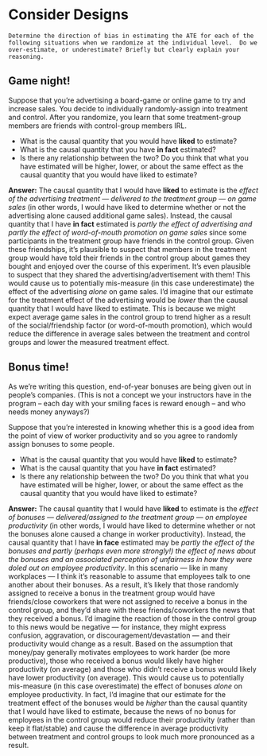 # Consider Designs 

```problem_description
Determine the direction of bias in estimating the ATE for each of the following situations when we randomize at the individual level.  Do we over-estimate, or underestimate? Briefly but clearly explain your reasoning.
```

## Game night!
Suppose that you're advertising a board-game or online game to try and increase sales. You decide to individually randomly-assign into treatment and control. After you randomize, you learn that some treatment-group members are friends with control-group members IRL. 

- What is the causal quantity that you would have **liked** to estimate? 
- What is the causal quantity that you have **in fact** estimated? 
- Is there any relationship between the two? Do you think that what you have estimated will be higher, lower, or about the same effect as the causal quantity that you would have liked to estimate?

**Answer:** The causal quantity that I would have **liked** to estimate is the *effect of the advertising treatment --- delivered to the treatment group --- on game sales* (in other words, I would have liked to determine whether or not the advertising alone caused additional game sales). Instead, the causal quantity that I have **in fact** estimated is *partly the effect of advertising and partly the effect of word-of-mouth promotion on game sales* since some participants in the treatment group have friends in the control group. Given these friendships, it's plausible to suspect that members in the treatment group would have told their friends in the control group about games they bought and enjoyed over the course of this experiment. It's even plausible to suspect that they shared the advertising/advertisement with them! This would cause us to potentially mis-measure (in this case underestimate) the effect of the advertising *alone* on game sales. I'd imagine that our estimate for the treatment effect of the advertising would be *lower* than the causal quantity that I would have liked to estimate. This is because we might expect average game sales in the control group to trend higher as a result of the social/friendship factor (or word-of-mouth promotion), which would reduce the difference in average sales between the treatment and control groups and lower the measured treatment effect.

## Bonus time!
As we're writing this question, end-of-year bonuses are being given out in people's companies. (This is not a concept we your instructors have in the program -- each day with your smiling faces is reward enough -- and who needs money anyways?) 

Suppose that you're interested in knowing whether this is a good idea from the point of view of worker productivity and so you agree to randomly assign bonuses to some people. 

- What is the causal quantity that you would have **liked** to estimate? 
- What is the causal quantity that you have **in fact** estimated? 
- Is there any relationship between the two? Do you think that what you have estimated will be higher, lower, or about the same effect as the causal quantity that you would have liked to estimate?

**Answer:** The causal quantity that I would have **liked** to estimate is the *effect of bonuses --- delivered/assigned to the treatment group --- on employee productivity* (in other words, I would have liked to determine whether or not the bonuses alone caused a change in worker productivity). Instead, the causal quantity that I have **in face** estimated may be *partly the effect of the bonuses and partly (perhaps even more strongly!) the effect of news about the bonuses and an associated perception of unfairness in how they were doled out on employee productivity*. In this scenario --- like in many workplaces --- I think it's reasonable to assume that employees talk to one another about their bonuses. As a result, it's likely that those randomly assigned to receive a bonus in the treatment group would have friends/close coworkers that were not assigned to receive a bonus in the control group, and they'd share with these friends/coworkers the news that they received a bonus. I'd imagine the reaction of those in the control group to this news would be negative --- for instance, they might express confusion, aggravation, or discouragement/devastation --- and their productivity would change as a result. Based on the assumption that money/pay generally motivates employees to work harder (be more productive), those who received a bonus would likely have higher productivity (on average) and those who didn't receive a bonus would likely have lower productivity (on average). This would cause us to potentially mis-measure (in this case overestimate) the effect of bonuses *alone* on employee productivity. In fact, I'd imagine that our estimate for the treatment effect of the bonuses would be *higher* than the causal quantity that I would have liked to estimate, because the news of no bonus for employees in the control group would reduce their productivity (rather than keep it flat/stable) and cause the difference in average productivity between treatment and control groups to look much more pronounced as a result.
